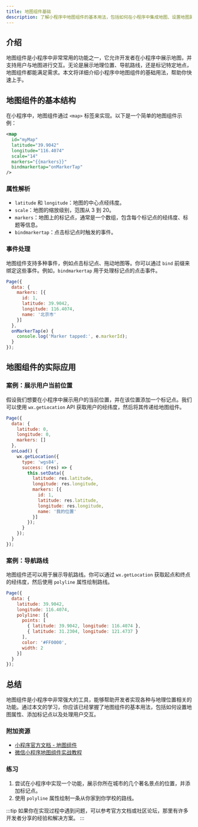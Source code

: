 ```yaml
---
title: 地图组件基础
description: 了解小程序中地图组件的基本用法，包括如何在小程序中集成地图、设置地图属性以及处理用户交互。
---
```


## 介绍

地图组件是小程序中非常常用的功能之一，它允许开发者在小程序中展示地图，并支持用户与地图进行交互。无论是展示地理位置、导航路线，还是标记特定地点，地图组件都能满足需求。本文将详细介绍小程序中地图组件的基础用法，帮助你快速上手。

## 地图组件的基本结构

在小程序中，地图组件通过 `<map>` 标签来实现。以下是一个简单的地图组件示例：

```xml
<map
  id="myMap"
  latitude="39.9042"
  longitude="116.4074"
  scale="14"
  markers="{{markers}}"
  bindmarkertap="onMarkerTap"
/>
```

### 属性解析

- `latitude` 和 `longitude`：地图的中心点经纬度。
- `scale`：地图的缩放级别，范围从 3 到 20。
- `markers`：地图上的标记点，通常是一个数组，包含每个标记点的经纬度、标题等信息。
- `bindmarkertap`：点击标记点时触发的事件。

### 事件处理

地图组件支持多种事件，例如点击标记点、拖动地图等。你可以通过 `bind` 前缀来绑定这些事件。例如，`bindmarkertap` 用于处理标记点的点击事件。

```javascript
Page({
  data: {
    markers: [{
      id: 1,
      latitude: 39.9042,
      longitude: 116.4074,
      name: '北京市'
    }]
  },
  onMarkerTap(e) {
    console.log('Marker tapped:', e.markerId);
  }
});
```

## 地图组件的实际应用

### 案例：展示用户当前位置

假设我们想要在小程序中展示用户的当前位置，并在该位置添加一个标记点。我们可以使用 `wx.getLocation` API 获取用户的经纬度，然后将其传递给地图组件。

```javascript
Page({
  data: {
    latitude: 0,
    longitude: 0,
    markers: []
  },
  onLoad() {
    wx.getLocation({
      type: 'wgs84',
      success: (res) => {
        this.setData({
          latitude: res.latitude,
          longitude: res.longitude,
          markers: [{
            id: 1,
            latitude: res.latitude,
            longitude: res.longitude,
            name: '我的位置'
          }]
        });
      }
    });
  }
});
```

### 案例：导航路线

地图组件还可以用于展示导航路线。你可以通过 `wx.getLocation` 获取起点和终点的经纬度，然后使用 `polyline` 属性绘制路线。

```javascript
Page({
  data: {
    latitude: 39.9042,
    longitude: 116.4074,
    polyline: [{
      points: [
        { latitude: 39.9042, longitude: 116.4074 },
        { latitude: 31.2304, longitude: 121.4737 }
      ],
      color: '#FF0000',
      width: 2
    }]
  }
});
```

## 总结

地图组件是小程序中非常强大的工具，能够帮助开发者实现各种与地理位置相关的功能。通过本文的学习，你应该已经掌握了地图组件的基本用法，包括如何设置地图属性、添加标记点以及处理用户交互。

### 附加资源

- [小程序官方文档 - 地图组件](https://developers.weixin.qq.com/miniprogram/dev/component/map.html)
- [微信小程序地图组件实战教程](https://www.jianshu.com/p/1234567890ab)

### 练习

1. 尝试在小程序中实现一个功能，展示你所在城市的几个著名景点的位置，并添加标记点。
2. 使用 `polyline` 属性绘制一条从你家到你学校的路线。

:::tip
如果你在实现过程中遇到问题，可以参考官方文档或社区论坛，那里有许多开发者分享的经验和解决方案。
:::